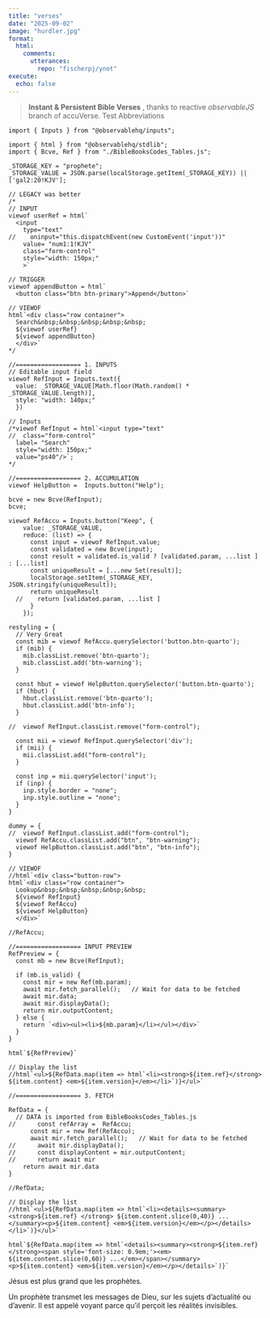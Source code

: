 ```yaml
---
title: "verses"
date: "2025-09-02"
image: "hurdler.jpg"
format: 
  html:
    comments:
      utterances: 
        repo: "fischerpj/ynot"
execute:
  echo: false
---
```


> **Instant & Persistent Bible Verses** , thanks to reactive *observableJS* branch of accuVerse. Test Abbreviations

::: {#inputDiv}
<!-- inputDiv is considered Void-->
:::

```ojs
import { Inputs } from "@observablehq/inputs";

```

```ojs
import { html } from "@observablehq/stdlib";
import { Bcve, Ref } from "./BibleBooksCodes_Tables.js";

_STORAGE_KEY = "prophete";
_STORAGE_VALUE = JSON.parse(localStorage.getItem(_STORAGE_KEY)) || ['gal2:20!KJV'];

// LEGACY was better
/*
// INPUT
viewof userRef = html`
  <input 
    type="text" 
//    oninput="this.dispatchEvent(new CustomEvent('input'))" 
    value= "num1:1!KJV"
    class="form-control" 
    style="width: 150px;"
    >`

// TRIGGER    
viewof appendButton = html`
  <button class="btn btn-primary">Append</button>`

// VIEWOF
html`<div class="row container">
  Search&nbsp;&nbsp;&nbsp;&nbsp;&nbsp;
  ${viewof userRef}
  ${viewof appendButton}
  </div>`
*/

//================== 1. INPUTS
// Editable input field
viewof RefInput = Inputs.text({
  value: _STORAGE_VALUE[Math.floor(Math.random() * _STORAGE_VALUE.length)],
  style: "width: 140px;"
  })

// Inputs
/*viewof RefInput = html`<input type="text" 
//  class="form-control" 
  label= "Search" 
  style="width: 150px;"
  value="ps40"/>`;  
*/

//================== 2. ACCUMULATION
viewof HelpButton =  Inputs.button("Help");

bcve = new Bcve(RefInput);
bcve;

viewof RefAccu = Inputs.button("Keep", {
    value: _STORAGE_VALUE,
    reduce: (list) => {
      const input = viewof RefInput.value;
      const validated = new Bcve(input);
      const result = validated.is_valid ? [validated.param, ...list ] : [...list]
      const uniqueResult = [...new Set(result)];
      localStorage.setItem(_STORAGE_KEY, JSON.stringify(uniqueResult));
      return uniqueResult
  //    return [validated.param, ...list ]
      }
    });

restyling = {
  // Very Great
  const mib = viewof RefAccu.querySelector('button.btn-quarto');
  if (mib) {
    mib.classList.remove('btn-quarto');
    mib.classList.add('btn-warning');
  }  
  
  const hbut = viewof HelpButton.querySelector('button.btn-quarto');
  if (hbut) {
    hbut.classList.remove('btn-quarto');
    hbut.classList.add('btn-info');
  }  
  
//  viewof RefInput.classList.remove("form-control");

  const mii = viewof RefInput.querySelector('div');
  if (mii) {
    mii.classList.add("form-control");
  }
  
  const inp = mii.querySelector('input');
  if (inp) {
    inp.style.border = "none";
    inp.style.outline = "none";
  }
}

dummy = { 
//  viewof RefInput.classList.add("form-control");
  viewof RefAccu.classList.add("btn", "btn-warning");
  viewof HelpButton.classList.add("btn", "btn-info");
}

// VIEWOF
//html`<div class="button-row">
html`<div class="row container">
  Lookup&nbsp;&nbsp;&nbsp;&nbsp;&nbsp;
  ${viewof RefInput}
  ${viewof RefAccu}
  ${viewof HelpButton}
  </div>`

//RefAccu;
```

```ojs
//================== INPUT PREVIEW
RefPreview = {
  const mb = new Bcve(RefInput);
  
  if (mb.is_valid) {
    const mir = new Ref(mb.param);
    await mir.fetch_parallel();   // Wait for data to be fetched
    await mir.data;
    await mir.displayData(); 
    return mir.outputContent;
  } else {
    return `<div><ul><li>${mb.param}</li></ul></div>`  
  }
}

html`${RefPreview}`

// Display the list
//html`<ul>${RefData.map(item => html`<li><strong>${item.ref}</strong> ${item.content} <em>${item.version}</em></li>`)}</ul>`
```

```ojs
//================== 3. FETCH

RefData = {
  // DATA is imported from BibleBooksCodes_Tables.js
//      const refArray =  RefAccu;
      const mir = new Ref(RefAccu);
      await mir.fetch_parallel();   // Wait for data to be fetched
//      await mir.displayData(); 
//      const displayContent = mir.outputContent;
//      return await mir
    return await mir.data
}

//RefData;

// Display the list
//html`<ul>${RefData.map(item => html`<li><details><summary><strong>${item.ref} </strong> ${item.content.slice(0,40)} ...</summary><p>${item.content} <em>${item.version}</em></p></details></li>`)}</ul>`

html`${RefData.map(item => html`<details><summary><strong>${item.ref} </strong><span style='font-size: 0.9em;'><em> ${item.content.slice(0,60)} ...</em></span></summary><p>${item.content} <em>${item.version}</em></p></details>`)}`

```

:::: {#outputDiv}
<div>

<!--  any output comes here to outputDiv is considered Void-->

</div>
::::

Jésus est plus grand que les prophètes.

Un prophète transmet les messages de Dieu, sur les sujets d'actualité ou d'avenir. Il est appelé voyant parce qu'il perçoit les réalités invisibles.
